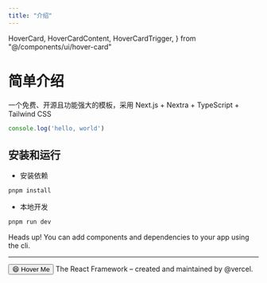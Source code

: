 ```yaml
---
title: "介绍"
---
```



  HoverCard,
  HoverCardContent,
  HoverCardTrigger,
} from "@/components/ui/hover-card"



# 简单介绍

一个免费、开源且功能强大的模板，采用 Next.js + Nextra + TypeScript + Tailwind CSS

```js
console.log('hello, world')
```

## 安装和运行

* 安装依赖

```bash
pnpm install
```

* 本地开发

```bash
pnpm run dev
```


<Alert>
  <AlertTitle>Heads up!</AlertTitle>
  <AlertDescription>
    You can add components and dependencies to your app using the cli.
  </AlertDescription>
</Alert>

---

<HoverCard>
  <HoverCardTrigger>
    <Button>
      😄 Hover Me
    </Button>
  </HoverCardTrigger>
  <HoverCardContent>
    The React Framework – created and maintained by @vercel.
  </HoverCardContent>
</HoverCard>

